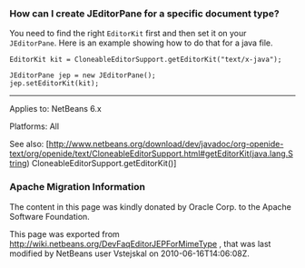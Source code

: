 <!--

    Licensed to the Apache Software Foundation (ASF) under one
    or more contributor license agreements.  See the NOTICE file
    distributed with this work for additional information
    regarding copyright ownership.  The ASF licenses this file
    to you under the Apache License, Version 2.0 (the
    "License"); you may not use this file except in compliance
    with the License.  You may obtain a copy of the License at

      http://www.apache.org/licenses/LICENSE-2.0

    Unless required by applicable law or agreed to in writing,
    software distributed under the License is distributed on an
    "AS IS" BASIS, WITHOUT WARRANTIES OR CONDITIONS OF ANY
    KIND, either express or implied.  See the License for the
    specific language governing permissions and limitations
    under the License.

-->

===How can I create JEditorPane for a specific document type?===

You need to find the right <tt>EditorKit</tt> first and then set it on your <tt>JEditorPane</tt>. Here is an example showing how to do that for a java file.

<pre>
EditorKit kit = CloneableEditorSupport.getEditorKit("text/x-java");

JEditorPane jep = new JEditorPane();
jep.setEditorKit(kit);
</pre>

--------

Applies to: NetBeans 6.x

Platforms: All

See also:
[http://www.netbeans.org/download/dev/javadoc/org-openide-text/org/openide/text/CloneableEditorSupport.html#getEditorKit(java.lang.String) CloneableEditorSupport.getEditorKit()]

===Apache Migration Information===

The content in this page was kindly donated by Oracle Corp. to the
Apache Software Foundation.

This page was exported from http://wiki.netbeans.org/DevFaqEditorJEPForMimeType , 
that was last modified by NetBeans user Vstejskal 
on 2010-06-16T14:06:08Z.

